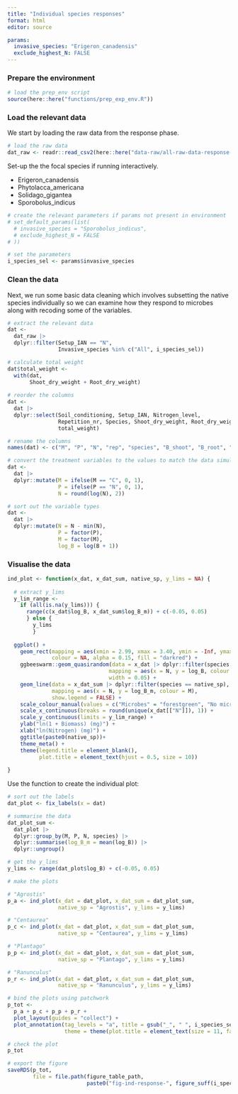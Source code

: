 ```yaml
---
title: "Individual species responses"
format: html
editor: source

params:
  invasive_species: "Erigeron_canadensis"
  exclude_highest_N: FALSE
---
```


### Prepare the environment

```r
# load the prep_env script
source(here::here("functions/prep_exp_env.R"))
```

### Load the relevant data

We start by loading the raw data from the response phase.

```r
# load the raw data
dat_raw <- readr::read_csv2(here::here("data-raw/all-raw-data-response-phase.csv"), guess_max = 1000)
```

Set-up the the focal species if running interactively.

+ Erigeron_canadensis
+ Phytolacca_americana
+ Solidago_gigantea
+ Sporobolus_indicus

```r
# create the relevant parameters if params not present in environment
# set_default_params(list(
  # invasive_species = "Sporobolus_indicus",
  # exclude_highest_N = FALSE
# ))

# set the parameters
i_species_sel <- params$invasive_species
```

### Clean the data

Next, we run some basic data cleaning which involves subsetting the native species individually so we can examine how they respond to microbes along with recoding some of the variables.

```r
# extract the relevant data
dat <-
  dat_raw |>
  dplyr::filter(Setup_IAN == "N",
                Invasive_species %in% c("All", i_species_sel))

# calculate total weight
dat$total_weight <- 
  with(dat,
       Shoot_dry_weight + Root_dry_weight)
  
# reorder the columns
dat <-
  dat |>
  dplyr::select(Soil_conditioning, Setup_IAN, Nitrogen_level,
                Repetition_nr, Species, Shoot_dry_weight, Root_dry_weight,
                total_weight)

# rename the columns
names(dat) <- c("M", "P", "N", "rep", "species", "B_shoot", "B_root", "B")

# convert the treatment variables to the values to match the data simulation
dat <-
  dat |>
  dplyr::mutate(M = ifelse(M == "C", 0, 1),
                P = ifelse(P == "N", 0, 1),
                N = round(log(N), 2))

# sort out the variable types
dat <-
  dat |>
  dplyr::mutate(N = N - min(N),
                P = factor(P),
                M = factor(M),
                log_B = log(B + 1))
```


### Visualise the data

```r
ind_plot <- function(x_dat, x_dat_sum, native_sp, y_lims = NA) {
  
  # extract y_lims
  y_lim_range <-
    if (all(is.na(y_lims))) {
      range(c(x_dat$log_B, x_dat_sum$log_B_m)) + c(-0.05, 0.05)
      } else {
        y_lims
        }
  
  ggplot() +
    geom_rect(mapping = aes(xmin = 2.99, xmax = 3.40, ymin = -Inf, ymax = Inf),
              colour = NA, alpha = 0.15, fill = "darkred") +
    ggbeeswarm::geom_quasirandom(data = x_dat |> dplyr::filter(species == native_sp),
                                mapping = aes(x = N, y = log_B, colour = M),
                                width = 0.05) +
    geom_line(data = x_dat_sum |> dplyr::filter(species == native_sp),
              mapping = aes(x = N, y = log_B_m, colour = M),
              show.legend = FALSE) +
    scale_colour_manual(values = c("Microbes" = "forestgreen", "No microbes" = "gray60")) +
    scale_x_continuous(breaks = round(unique(x_dat[["N"]]), 1)) +
    scale_y_continuous(limits = y_lim_range) +
    ylab("ln(1 + Biomass) (mg)") +
    xlab("ln(Nitrogen) (mg)") +
    ggtitle(paste0(native_sp))+
    theme_meta() +
    theme(legend.title = element_blank(),
          plot.title = element_text(hjust = 0.5, size = 10))
  
}
```

Use the function to create the individual plot:

```r
# sort out the labels
dat_plot <- fix_labels(x = dat)

# summarise the data
dat_plot_sum <-
  dat_plot |>
  dplyr::group_by(M, P, N, species) |>
  dplyr::summarise(log_B_m = mean(log_B)) |>
  dplyr::ungroup()

# get the y_lims
y_lims <- range(dat_plot$log_B) + c(-0.05, 0.05)

# make the plots

# "Agrostis"
p_a <- ind_plot(x_dat = dat_plot, x_dat_sum = dat_plot_sum, 
                native_sp = "Agrostis", y_lims = y_lims)

# "Centaurea"  
p_c <- ind_plot(x_dat = dat_plot, x_dat_sum = dat_plot_sum, 
                native_sp = "Centaurea", y_lims = y_lims)

# "Plantago"
p_p <- ind_plot(x_dat = dat_plot, x_dat_sum = dat_plot_sum, 
                native_sp = "Plantago", y_lims = y_lims)

# "Ranunculus"
p_r <- ind_plot(x_dat = dat_plot, x_dat_sum = dat_plot_sum, 
                native_sp = "Ranunculus", y_lims = y_lims)

# bind the plots using patchwork
p_tot <-
  p_a + p_c + p_p + p_r + 
  plot_layout(guides = "collect") +
  plot_annotation(tag_levels = "a", title = gsub("_", " ", i_species_sel),
                  theme = theme(plot.title = element_text(size = 11, face = "italic")))

# check the plot
p_tot

# export the figure
saveRDS(p_tot,
        file = file.path(figure_table_path,
                         paste0("fig-ind-response-", figure_suff(i_species_sel, FALSE), ".rds")))
```










